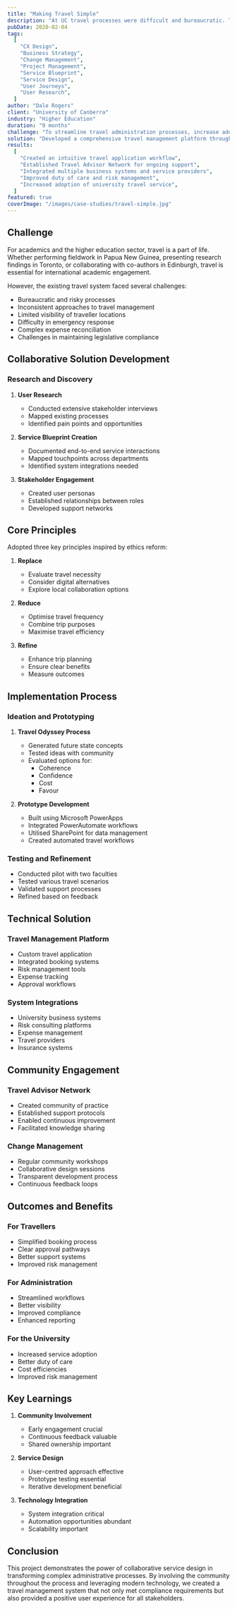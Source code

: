 ```yaml
---
title: "Making Travel Simple"
description: "At UC travel processes were difficult and bureaucratic. Through collaborative service design and digital transformation, we revolutionised the university's travel management system."
pubDate: 2020-02-04
tags:
  [
    "CX Design",
    "Business Strategy",
    "Change Management",
    "Project Management",
    "Service Blueprint",
    "Service Design",
    "User Journeys",
    "User Research",
  ]
author: "Dale Rogers"
client: "University of Canberra"
industry: "Higher Education"
duration: "9 months"
challenge: "To streamline travel administration processes, increase adoption of the university travel service, and improve duty of care to travellers while managing complex stakeholder needs."
solution: "Developed a comprehensive travel management platform through collaborative service design, incorporating user research, prototyping, and digital transformation."
results:
  [
    "Created an intuitive travel application workflow",
    "Established Travel Advisor Network for ongoing support",
    "Integrated multiple business systems and service providers",
    "Improved duty of care and risk management",
    "Increased adoption of university travel service",
  ]
featured: true
coverImage: "/images/case-studies/travel-simple.jpg"
---
```


## Challenge

For academics and the higher education sector, travel is a part of life. Whether performing fieldwork in Papua New Guinea, presenting research findings in Toronto, or collaborating with co-authors in Edinburgh, travel is essential for international academic engagement.

However, the existing travel system faced several challenges:

- Bureaucratic and risky processes
- Inconsistent approaches to travel management
- Limited visibility of traveller locations
- Difficulty in emergency response
- Complex expense reconciliation
- Challenges in maintaining legislative compliance

## Collaborative Solution Development

### Research and Discovery

1. **User Research**

   - Conducted extensive stakeholder interviews
   - Mapped existing processes
   - Identified pain points and opportunities

2. **Service Blueprint Creation**

   - Documented end-to-end service interactions
   - Mapped touchpoints across departments
   - Identified system integrations needed

3. **Stakeholder Engagement**
   - Created user personas
   - Established relationships between roles
   - Developed support networks

## Core Principles

Adopted three key principles inspired by ethics reform:

1. **Replace**

   - Evaluate travel necessity
   - Consider digital alternatives
   - Explore local collaboration options

2. **Reduce**

   - Optimise travel frequency
   - Combine trip purposes
   - Maximise travel efficiency

3. **Refine**
   - Enhance trip planning
   - Ensure clear benefits
   - Measure outcomes

## Implementation Process

### Ideation and Prototyping

1. **Travel Odyssey Process**

   - Generated future state concepts
   - Tested ideas with community
   - Evaluated options for:
     - Coherence
     - Confidence
     - Cost
     - Favour

2. **Prototype Development**
   - Built using Microsoft PowerApps
   - Integrated PowerAutomate workflows
   - Utilised SharePoint for data management
   - Created automated travel workflows

### Testing and Refinement

- Conducted pilot with two faculties
- Tested various travel scenarios
- Validated support processes
- Refined based on feedback

## Technical Solution

### Travel Management Platform

- Custom travel application
- Integrated booking systems
- Risk management tools
- Expense tracking
- Approval workflows

### System Integrations

- University business systems
- Risk consulting platforms
- Expense management
- Travel providers
- Insurance systems

## Community Engagement

### Travel Advisor Network

- Created community of practice
- Established support protocols
- Enabled continuous improvement
- Facilitated knowledge sharing

### Change Management

- Regular community workshops
- Collaborative design sessions
- Transparent development process
- Continuous feedback loops

## Outcomes and Benefits

### For Travellers

- Simplified booking process
- Clear approval pathways
- Better support systems
- Improved risk management

### For Administration

- Streamlined workflows
- Better visibility
- Improved compliance
- Enhanced reporting

### For the University

- Increased service adoption
- Better duty of care
- Cost efficiencies
- Improved risk management

## Key Learnings

1. **Community Involvement**

   - Early engagement crucial
   - Continuous feedback valuable
   - Shared ownership important

2. **Service Design**

   - User-centred approach effective
   - Prototype testing essential
   - Iterative development beneficial

3. **Technology Integration**
   - System integration critical
   - Automation opportunities abundant
   - Scalability important

## Conclusion

This project demonstrates the power of collaborative service design in transforming complex administrative processes. By involving the community throughout the process and leveraging modern technology, we created a travel management system that not only met compliance requirements but also provided a positive user experience for all stakeholders.
